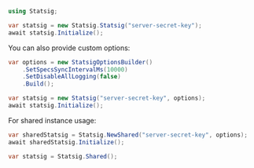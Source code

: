 ```csharp
using Statsig;

var statsig = new Statsig.Statsig("server-secret-key");
await statsig.Initialize();
```

You can also provide custom options:

```csharp
var options = new StatsigOptionsBuilder()
    .SetSpecsSyncIntervalMs(10000)
    .SetDisableAllLogging(false)
    .Build();

var statsig = new Statsig("server-secret-key", options);
await statsig.Initialize();
```

For shared instance usage:

```csharp
var sharedStatsig = Statsig.NewShared("server-secret-key", options);
await sharedStatsig.Initialize();

var statsig = Statsig.Shared();
```
